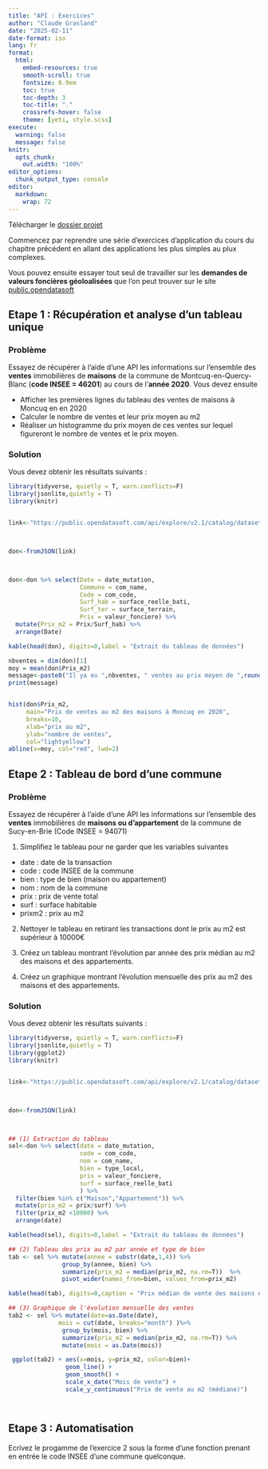 ```yaml
---
title: "API : Exercices"
author: "Claude Grasland"
date: "2025-02-11"
date-format: iso
lang: fr
format:
  html:
    embed-resources: true
    smooth-scroll: true
    fontsize: 0.9em
    toc: true
    toc-depth: 3
    toc-title: "."
    crossrefs-hover: false
    theme: [yeti, style.scss]
execute:
  warning: false
  message: false 
knitr:
  opts_chunk:
    out.width: "100%"
editor_options: 
  chunk_output_type: console
editor: 
  markdown: 
    wrap: 72
---
```




Télécharger le [dossier projet](https://github.com/worldregio/datamining2025/raw/main/exos/exo1.zip)



Commencez par reprendre une série d'exercices d'application du cours du chapitre précédent en allant des applications les plus simples au plux complexes. 



Vous pouvez ensuite essayer tout seul de travailler sur  les **demandes de valeurs foncières géoloalisées** que l'on peut trouver sur le site [public.opendatasoft](https://public.opendatasoft.com/) 


## Etape 1 : Récupération et analyse d'un tableau unique

### Problème
Essayez de récupérer à l'aide d'une API les informations sur l'ensemble des **ventes** immobilières de **maisons**  de la commune de Montcuq-en-Quercy-Blanc (**code INSEE = 46201**) au cours de l'**année 2020**.  Vous devez ensuite 

- Afficher les premières lignes du tableau des ventes de maisons à Moncuq en en 2020
- Calculer le nombre de ventes et leur prix moyen au m2
- Réaliser un histogramme du prix moyen de ces ventes sur lequel figureront le nombre de ventes et le prix moyen. 


### Solution
Vous devez obtenir les résultats suivants :


```r

library(tidyverse, quietly = T, warn.conflicts=F)
library(jsonlite,quietly = T)
library(knitr)


link<-"https://public.opendatasoft.com/api/explore/v2.1/catalog/datasets/buildingref-france-demande-de-valeurs-foncieres-geolocalisee-millesime/exports/json?lang=fr&refine=type_local%3A%22Maison%22&refine=com_code%3A%2246201%22&refine=date_mutation%3A%222020%22&facet=facet(name%3D%22date_mutation%22%2C%20disjunctive%3Dtrue)&facet=facet(name%3D%22type_local%22%2C%20disjunctive%3Dtrue)&timezone=Europe%2FParis"



don<-fromJSON(link)



don<-don %>% select(Date = date_mutation,
                    Commune = com_name,
                    Code = com_code,
                    Surf_hab = surface_reelle_bati,
                    Surf_ter = surface_terrain,
                    Prix = valeur_fonciere) %>% 
  mutate(Prix_m2 = Prix/Surf_hab) %>%
  arrange(Date)

kable(head(don), digits=0,label = "Extrait du tableau de données")

nbventes = dim(don)[1]
moy = mean(don$Prix_m2)
message<-paste0("Il ya eu ",nbventes, " ventes au prix moyen de ",round(moy,0)," €/m2")
print(message)


hist(don$Prix_m2, 
     main="Prix de ventes au m2 des maisons à Moncuq en 2020",
     breaks=10,
     xlab="prix au m2",
     ylab="nombre de ventes",
     col="lightyellow")
abline(v=moy, col="red", lwd=2)
```


## Etape 2 : Tableau de bord d'une commune

### Problème
Essayez de récupérer à l'aide d'une API les informations sur l'ensemble des **ventes** immobilières de **maisons ou d'appartement**  de la commune de Sucy-en-Brie (Code INSEE = 94071)

1. Simplifiez le tableau pour ne garder que les variables suivantes 
  - date : date de la transaction
  - code : code INSEE de la commune
  - bien : type de bien (maison ou appartement)
  - nom : nom de la commune
  - prix : prix de vente total
  - surf : surface habitable
  - prixm2 : prix au m2
  
2. Nettoyer le tableau en retirant les transactions dont le prix au m2 est supérieur à 10000€

2. Créez un tableau montrant l'évolution par année des prix médian au m2 des maisons et des appartements.

3. Créez un graphique montrant l'évolution mensuelle des prix au m2 des maisons et des appartements. 



### Solution
Vous devez obtenir les résultats suivants :


```r

library(tidyverse, quietly = T, warn.conflicts=F)
library(jsonlite,quietly = T)
library(ggplot2)
library(knitr)


link<-"https://public.opendatasoft.com/api/explore/v2.1/catalog/datasets/buildingref-france-demande-de-valeurs-foncieres-geolocalisee-millesime/exports/json?lang=fr&refine=com_code%3A%2294071%22&timezone=Europe%2FParis"



don<-fromJSON(link)



## (1) Extraction du tableau
sel<-don %>% select(date = date_mutation,
                    code = com_code,
                    nom = com_name,
                    bien = type_local,
                    prix = valeur_fonciere,
                    surf = surface_reelle_bati
                    ) %>% 
  filter(bien %in% c("Maison","Appartement")) %>%
  mutate(prix_m2 = prix/surf) %>%
  filter(prix_m2 <10000) %>%
  arrange(date)

kable(head(sel), digits=0,label = "Extrait du tableau de données")

## (2) Tableau des prix au m2 par année et type de bien
tab <- sel %>% mutate(annee = substr(date,1,4)) %>%
               group_by(annee, bien) %>%
               summarize(prix_m2 = median(prix_m2, na.rm=T))  %>%
               pivot_wider(names_from=bien, values_from=prix_m2)

kable(head(tab), digits=0,caption = "Prix médian de vente des maisons et appartement (en €/m2)", col.names = c("Année", "Ventes d'appartements", "Ventes de maisons"))

## (3) Graphique de l'évolution mensuelle des ventes
tab2 <- sel %>% mutate(date=as.Date(date),
              mois = cut(date, breaks="month") )%>%
               group_by(mois, bien) %>%
               summarize(prix_m2 = median(prix_m2, na.rm=T)) %>%
               mutate(mois = as.Date(mois))

 ggplot(tab2) + aes(x=mois, y=prix_m2, color=bien)+ 
                geom_line() + 
                geom_smooth() +
                scale_x_date("Mois de vente") +
                scale_y_continuous("Prix de vente au m2 (médiane)")




```


## Etape 3 : Automatisation 

Ecrivez le progamme de l'exercice 2 sous la forme d'une fonction prenant en entrée le code INSEE d'une commune quelconque. 

